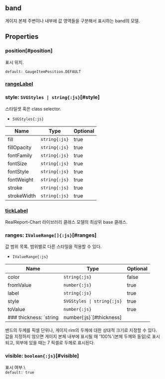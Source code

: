 ## band
게이지 본체 주변이나 내부에 값 영역들을 구분해서 표시하는 band의 모델.
## Properties

### position[#position]
표시 위치.  


`default: GaugeItemPosition.DEFAULT`  

### [rangeLabel](./circle/rangeLabel)
  

### style: `SVGStyles | string{:js}`[#style]
스타일셋 혹은 class selector.  
- `SVGStyles{:js}` 

| Name | Type | Optional |  
| ----- | ----- | ----- |  
| fill | `string{:js}` | true |  
| fillOpacity | `string{:js}` | true |  
| fontFamily | `string{:js}` | true |  
| fontSize | `string{:js}` | true |  
| fontStyle | `string{:js}` | true |  
| fontWeight | `string{:js}` | true |  
| stroke | `string{:js}` | true |  
| strokeWidth | `string{:js}` | true |
### [tickLabel](./circle/tickLabel)
RealReport-Chart 라이브러리 클래스 모델의 최상위 base 클래스.  

### ranges: `IValueRange[]{:js}`[#ranges]
값 범위 목록.
범위별로 다른 스타일을 적용할 수 있다.  
- `IValueRange{:js}` 

| Name | Type | Optional |  
| ----- | ----- | ----- |  
| color | `string{:js}` | false |  
| fromValue | `number{:js}` | true |  
| label | `string{:js}` | true |  
| style | `SVGStyles \| string{:js}` | true |  
| toValue | `number{:js}` | true |
### thickness: `string | number{:js}`[#thickness]
밴드의 두께를 픽셀 단위나, 
게이지 rim의 두께에 대한 상대적 크기로 지정할 수 있다.\
값을 지정하지 않으면 게이지 본체 내부에 표시될 때 '100%'(본체 두께와 동일)로 표시되고,
외부에 있을 때는 7 픽셀로 두께로 표시된다.  

### visible: `boolean{:js}`[#visible]
표시 여부.\  
`default: true`  
